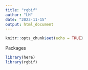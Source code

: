 ```yaml
---
title: "rgbif"
author: "LH"
date: "2023-11-15"
output: html_document
---
```


```r
knitr::opts_chunk$set(echo = TRUE)
```

Packages
```r
library(here)
library(rgbif)
```

